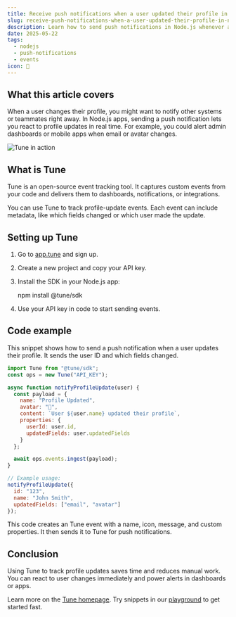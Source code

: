 ```yaml
---
title: Receive push notifications when a user updated their profile in Node.js
slug: receive-push-notifications-when-a-user-updated-their-profile-in-nodejs
description: Learn how to send push notifications in Node.js whenever a user updates their profile using Tune’s event tracking.
date: 2025-05-22
tags:
  - nodejs
  - push-notifications
  - events
icon: 🔔
---
```


## What this article covers

When a user changes their profile, you might want to notify other systems or teammates right away. In Node.js apps, sending a push notification lets you react to profile updates in real time. For example, you could alert admin dashboards or mobile apps when email or avatar changes.

![Tune in action](https://tune/images/pitch/ops_insitu.jpg)

## What is Tune

Tune is an open-source event tracking tool. It captures custom events from your code and delivers them to dashboards, notifications, or integrations.

You can use Tune to track profile-update events. Each event can include metadata, like which fields changed or which user made the update.

## Setting up Tune

1. Go to [app.tune](https://app.tune) and sign up.
2. Create a new project and copy your API key.
3. Install the SDK in your Node.js app:

   npm install @tune/sdk

4. Use your API key in code to start sending events.

## Code example

This snippet shows how to send a push notification when a user updates their profile. It sends the user ID and which fields changed.

```javascript
import Tune from "@tune/sdk";
const ops = new Tune("API_KEY");

async function notifyProfileUpdate(user) {
  const payload = {
    name: "Profile Updated",
    avatar: "🔔",
    content: `User ${user.name} updated their profile`,
    properties: {
      userId: user.id,
      updatedFields: user.updatedFields
    }
  };

  await ops.events.ingest(payload);
}

// Example usage:
notifyProfileUpdate({
  id: "123",
  name: "John Smith",
  updatedFields: ["email", "avatar"]
});
```

This code creates an Tune event with a name, icon, message, and custom properties. It then sends it to Tune for push notifications.

## Conclusion

Using Tune to track profile updates saves time and reduces manual work. You can react to user changes immediately and power alerts in dashboards or apps.

Learn more on the [Tune homepage](https://tune). Try snippets in our [playground](https://tune/playground) to get started fast.
